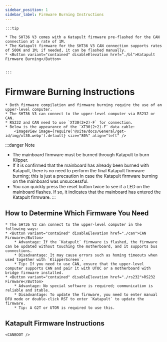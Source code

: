 ```yaml
---
sidebar_position: 1
sidebar_label: Firmware Burning Instructions
---
```





    :::tip

    * The SHT36 V3 comes with a Katapult firmware pre-flashed for the CAN connection at a rate of 1M.
    * The Katapult firmware for the SHT36 V3 CAN connection supports rates of 500K and 1M; if needed, it can be flashed manually.
    * <Button variant="contained" disableElevation href="./bl">Katapult Firmware Burning</Button>


    :::

# Firmware Burning Instructions
    
    * Both firmware compilation and firmware burning require the use of an upper-level computer.
    * The SHT36 V3 can connect to the upper-level computer via RS232 or CAN.
    * RS232 and CAN need to use `XT30(2+2)-F` for connection.
    * Below is the appearance of the `XT30(2+2)-F` data cable:
        <ImageView image={require('@site/docs/General/get-id/img/xt30.webp').default} size="80%" align="left" />

:::danger Note
* The mainboard firmware must be burned through Katapult to burn Klipper.
* If it is confirmed that the mainboard has already been burned with Katapult, there is no need to perform the final Katapult firmware burning; this is just a precaution in case the Katapult firmware burning on the mainboard was unsuccessful.
* You can quickly press the reset button twice to see if a LED on the mainboard flashes. If so, it indicates that the mainboard has entered the Katapult firmware.
:::

## How to Determine Which Firmware You Need

    * The SHT36 V3 can connect to the upper-level computer in the following ways:
    * <Button variant="contained" disableElevation href="./can">CAN Firmware</Button>
        * Advantage: If the `Katapult` firmware is flashed, the firmware can be updated without touching the motherboard, and it supports bus connections.
        * Disadvantage: It may cause errors such as homing timeouts when used together with `KlipperScreen`.
        * Tip: If you need to use CAN, ensure that the upper-level computer supports CAN and pair it with UTOC or a motherboard with bridge firmware installed.
    * <Button variant="contained" disableElevation href="./rs232">RS232 Firmware</Button>
        * Advantage: No special software is required; communication is reliable and stable.
        * Disadvantage: To update the firmware, you need to enter manual DFU mode or double-click RST to enter `Katapult` to update the firmware.
        * Tip: A G2T or UTOR is required to use this.
        
## Katapult Firmware Instructions

    <CANBOOT />
